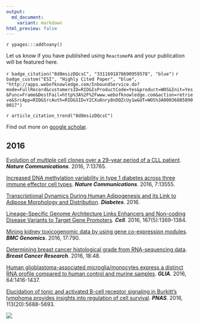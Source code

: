 ```yaml
---
output:
  md_document:
    variant: markdown
html_preview: false
---
```


`r ypages:::addtoany()`

<link rel="stylesheet" href="https://guangchuangyu.github.io/css/font-awesome.min.css">
<link rel="stylesheet" href="https://guangchuangyu.github.io/css/academicons.min.css">


Let us know if you have published using `ReactomePA` and your publication will be featured here.

`r badge_citation("8d8msizDQcsC", "3311691878690959578", "blue")`
`r badge_custom("ESI", "Highly Cited Paper", "blue",
"http://apps.webofknowledge.com/InboundService.do?mode=FullRecord&customersID=RID&IsProductCode=Yes&product=WOS&Init=Yes&Func=Frame&DestFail=http%3A%2F%2Fwww.webofknowledge.com&action=retrieve&SrcApp=RID&SrcAuth=RID&SID=Y2CXu6nry8nDQZcUy1w&UT=WOS%3A000368858900017")`


`r article_citation_trend("8d8msizDQcsC")`


Find out more on [<i class="ai ai-google-scholar"></i> google scholar](https://scholar.google.com/scholar?oi=bibs&hl=en&cites=3311691878690959578).


## 2016

[Evolution of multiple cell clones over a 29-year period of a CLL patient](http://dx.doi.org/10.1038/ncomms13765). ***Nature Communications***. 2016, 7:13765.

[Increased DNA methylation variability in type 1 diabetes across three immune effector cell types](http://www.nature.com/articles/ncomms13555). ***Nature Communications***. 2016, 7:13555.

[Transcriptional Dynamics During Human Adipogenesis and its Link to Adipose Morphology and Distribution](http://dx.doi.org/10.2337/db16-0631). ***Diabetes***. 2016.

[Lineage-Specific Genome Architecture Links Enhancers and Non-coding Disease Variants to Target Gene Promoters](http://www.sciencedirect.com/science/article/pii/S0092867416313228). ***Cell***. 2016, 167(5):1369-1384.

[Mining kidney toxicogenomic data by using gene co-expression modules](https://bmcgenomics.biomedcentral.com/articles/10.1186/s12864-016-3143-y). ***BMC Genomics***. 2016, 17:790.

[Determining breast cancer histological grade from RNA-sequencing data](http://dx.doi.org/10.1186/s13058-016-0710-8). ***Breast Cancer Research***. 2016, 18:48.

[Human glioblastoma-associated microglia/monocytes express a distinct RNA profile compared to human control and murine samples](http://dx.doi.org/10.1002/glia.23014). __*GLIA*__. 2016, 64:1416-1437.

[Elucidation of tonic and activated B-cell receptor signaling in Burkitt’s lymphoma provides insights into regulation of cell survival](http://dx.doi.org/10.1073/pnas.1601053113). ***PNAS***. 2016, 113(20):5688-5693.

![](https://guangchuangyu.github.io/featured_img/ReactomePA/pnas_F4.large.jpg)

